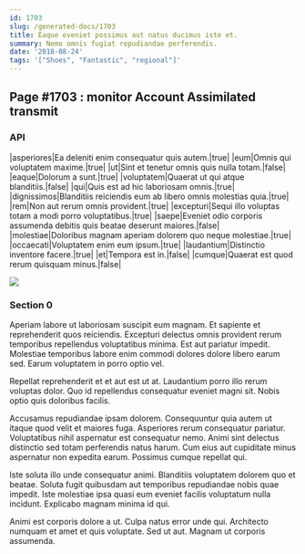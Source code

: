 ```yaml
---
id: 1703
slug: /generated-docs/1703
title: Eaque eveniet possimus aut natus ducimus iste et.
summary: Nemo omnis fugiat repudiandae perferendis.
date: '2018-08-24'
tags: '["Shoes", "Fantastic", "regional"]'
---
```


## Page #1703 : monitor Account Assimilated transmit
### API

|asperiores|Ea deleniti enim consequatur quis autem.|true|
|eum|Omnis qui voluptatem maxime.|true|
|ut|Sint et tenetur omnis quis nulla totam.|false|
|eaque|Dolorum a sunt.|true|
|voluptatem|Quaerat ut qui atque blanditiis.|false|
|qui|Quis est ad hic laboriosam omnis.|true|
|dignissimos|Blanditiis reiciendis eum ab libero omnis molestias quia.|true|
|rem|Non aut rerum omnis provident.|true|
|excepturi|Sequi illo voluptas totam a modi porro voluptatibus.|true|
|saepe|Eveniet odio corporis assumenda debitis quis beatae deserunt maiores.|false|
|molestiae|Doloribus magnam aperiam dolorem quo neque molestiae.|true|
|occaecati|Voluptatem enim eum ipsum.|true|
|laudantium|Distinctio inventore facere.|true|
|et|Tempora est in.|false|
|cumque|Quaerat est quod rerum quisquam minus.|false|


![](/assets/cats-5.jpg)

### Section 0
Aperiam labore ut laboriosam suscipit eum magnam. Et sapiente et reprehenderit quos reiciendis. Excepturi delectus omnis provident rerum temporibus repellendus voluptatibus minima. Est aut pariatur impedit. Molestiae temporibus labore enim commodi dolores dolore libero earum sed. Earum voluptatem in porro optio vel.
 Repellat reprehenderit et et aut est ut at. Laudantium porro illo rerum voluptas dolor. Quo id repellendus consequatur eveniet magni sit. Nobis optio quis doloribus facilis.
 Accusamus repudiandae ipsam dolorem. Consequuntur quia autem ut itaque quod velit et maiores fuga. Asperiores rerum consequatur pariatur.
Voluptatibus nihil aspernatur est consequatur nemo. Animi sint delectus distinctio sed totam perferendis natus harum. Cum eius aut cupiditate minus aspernatur non expedita earum. Possimus cumque repellat qui.
 Iste soluta illo unde consequatur animi. Blanditiis voluptatem dolorem quo et beatae. Soluta fugit quibusdam aut temporibus repudiandae nobis quae impedit. Iste molestiae ipsa quasi eum eveniet facilis voluptatum nulla incidunt. Explicabo magnam minima id qui.
 Animi est corporis dolore a ut. Culpa natus error unde qui. Architecto numquam et amet et quis voluptate. Sed ut aut. Magnam ut corporis assumenda.
